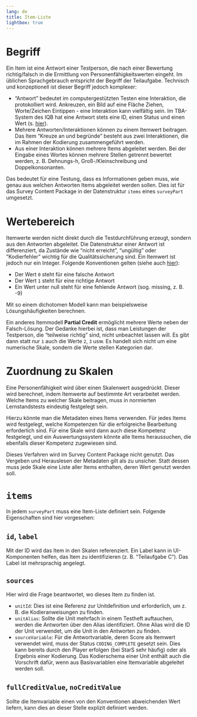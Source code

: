 ```yaml
---
lang: de
title: Item-Liste
lightbox: true
---
```


# Begriff

Ein Item ist eine Antwort einer Testperson, die nach einer Bewertung richtig/falsch in die Ermittlung von Personenfähigkeitswerten eingeht. Im üblichen Sprachgebrauch entspricht der Begriff der Teilaufgabe. Technisch und konzeptionell ist dieser Begriff jedoch komplexer:

* "Antwort" bedeutet im computergestützten Testen eine Interaktion, die protokolliert wird. Ankreuzen, ein Bild auf eine Fläche Ziehen, Worte/Zeichen Eintippen - eine Interaktion kann vielfältig sein. Im TBA-System des IQB hat eine Antwort stets eine ID, einen Status und einen Wert (s. [hier](https://iqb-berlin.github.io/tba-info/coding/data-structures/response.html)).
* Mehrere Antworten/Interaktionen können zu einem Itemwert beitragen. Das Item "Kreuze an und begründe" besteht aus zwei Interaktionen, die im Rahmen der Kodierung zusammengeführt werden.
* Aus einer Interaktion können mehrere Items abgeleitet werden. Bei der Eingabe eines Wortes können mehrere Stellen getrennt bewertet werden, z. B. Dehnungs-h, Groß-/Kleinschreibung und Doppelkonsonanten.

Das bedeutet für eine Testung, dass es Informationen geben muss, wie genau aus welchen Antworten Items abgeleitet werden sollen. Dies ist für das Survey Content Package in der Datenstruktur `items` eines `surveyPart` umgesetzt.

# Wertebereich

Itemwerte werden nicht direkt durch die Testdurchführung erzeugt, sondern aus den Antworten abgeleitet. Die Datenstruktur einer Antwort ist differenziert, da Zustände wie "nicht erreicht", "ungültig" oder "Kodierfehler" wichtig für die Qualitätssicherung sind. Ein Itemwert ist jedoch nur ein Integer. Folgende Konventionen gelten (siehe auch [hier](header.qmd#codingparameters)):

* Der Wert `0` steht für eine falsche Antwort
* Der Wert `1` steht für eine richtige Antwort
* Ein Wert unter null steht für eine fehlende Antwort (sog. missing, z. B. -9)

Mit so einem dichotomen Modell kann man beispielsweise Lösungshäufigkeiten berechnen. 

Ein anderes Itemmodell **Partial Credit** ermöglicht mehrere Werte neben der Falsch-Lösung. Der Gedanke hierbei ist, dass man Leistungen der Testperson, die "teilweise richtig" sind, nicht unbeachtet lassen will. Es gibt dann statt nur `1` auch die Werte `2`, `3` usw. Es handelt sich nicht um eine numerische Skale, sondern die Werte stellen Kategorien dar.

# Zuordnung zu Skalen

Eine Personenfähigkeit wird über einen Skalenwert ausgedrückt. Dieser wird berechnet, indem Itemwerte auf bestimmte Art verarbeitet werden. Welche Items zu welcher Skale beitragen, muss in normierten Lernstandstests eindeutig festgelegt sein.

Hierzu könnte man die Metadaten eines Items verwenden. Für jedes Items wird festgelegt, welche Kompetenzen für die erfolgreiche Bearbeitung erforderlich sind. Für eine Skale wird dann auch diese Kompetenz festgelegt, und ein Auswertungssystem könnte alle Items heraussuchen, die ebenfalls dieser Kompetenz zugewiesen sind.

Dieses Verfahren wird im Survey Content Package nicht genutzt. Das Vergeben und Herauslesen der Metadaten gilt als zu unsicher. Statt dessen muss jede Skale eine Liste aller Items enthalten, deren Wert genutzt werden soll.

# `items`

In jedem `surveyPart` muss eine Item-Liste definiert sein. Folgende Eigenschaften sind hier vorgesehen:

## `id`, `label`

Mit der ID wird das Item in den Skalen referenziert. Ein Label kann in UI-Komponenten helfen, das Item zu identifizieren (z. B. "Teilaufgabe C"). Das Label ist mehrsprachig angelegt.

## `sources`

Hier wird die Frage beantwortet, wo dieses Item zu finden ist.

* `unitId`: Dies ist eine Referenz zur Unitdefinition und erforderlich, um z. B. die Kodieranweisungen zu finden.
* `unitAlias`: Sollte die Unit mehrfach in einem Testheft auftauchen, werden die Antworten über den Alias identifiziert. Ohne Alias wird die ID der Unit verwendet, um die Unit in den Antworten zu finden.
* `sourceVariable`: Für die Antwortvariable, deren Score als Itemwert verwendet wird, muss der Status `CODING_COMPLETE` gesetzt sein. Dies kann bereits durch den Player erfolgen (bei StarS sehr häufig) oder als Ergebnis einer Kodierung. Das Kodierschema einer Unit enthält auch die Vorschrift dafür, wenn aus Basisvariablen eine Itemvariable abgeleitet werden soll.

## `fullCreditValue`, `noCreditValue`

Sollte die Itemvariable einen von den Konventionen abweichenden Wert liefern, kann dies an dieser Stelle explizit definiert werden.